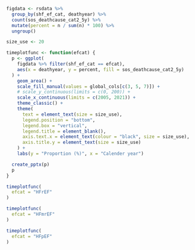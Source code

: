 ```r

figdata <- rsdata %>%
  group_by(shf_ef_cat, deathyear) %>%
  count(sos_deathcause_cat2_5y) %>%
  mutate(percent = n / sum(n) * 100) %>%
  ungroup()

size_use <- 20

timeplotfunc <- function(efcat) {
  p <- ggplot(
    figdata %>% filter(shf_ef_cat == efcat),
    aes(x = deathyear, y = percent, fill = sos_deathcause_cat2_5y)
  ) +
    geom_area() +
    scale_fill_manual(values = global_cols[c(3, 5, 7)]) +
    # scale_y_continuous(limits = c(0, 200)) +
    scale_x_continuous(limits = c(2005, 2021)) +
    theme_classic() +
    theme(
      text = element_text(size = size_use),
      legend.position = "bottom",
      legend.box = "vertical",
      legend.title = element_blank(),
      axis.text.x = element_text(colour = "black", size = size_use),
      axis.title.y = element_text(size = size_use)
    ) +
    labs(y = "Proportion (%)", x = "Calender year")

  create_pptx(p)
  p
}
```

```r
timeplotfunc(
  efcat = "HFrEF"
)
```

```r
timeplotfunc(
  efcat = "HFmrEF"
)
```

```r
timeplotfunc(
  efcat = "HFpEF"
)
```
